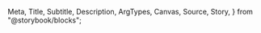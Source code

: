   Meta,
  Title,
  Subtitle,
  Description,
  ArgTypes,
  Canvas,
  Source,
  Story,
} from "@storybook/blocks";


<Meta of={TypographyStories} title="Docs" />

<Title of={TypographyStories} />
<Subtitle of={TypographyStories} />
<ComponentDetails of={TypographyStories} />

Spectrum typography is broken out into several separate components: [heading](#heading), [body](#body), [detail](#detail), and [code](#code). [Internationalized typography examples](#internationalization) are also shown.

<Description of={TypographyStories.Default} />
<Canvas of={TypographyStories.Default} />

## Heading

<Description of={TypographyStories.HeadingVariants} />
<Canvas of={TypographyStories.HeadingVariants} />

### Heading sizes

<Description of={TypographyStories.HeadingSizes} />
<Canvas of={TypographyStories.HeadingSizes} />

## Body

<Description of={TypographyStories.BodyVariants} />
<Canvas of={TypographyStories.BodyVariants} />

### Body sizes

<Description of={TypographyStories.BodySizes} />
<Canvas of={TypographyStories.BodySizes} />

## Heading and body pairings

<Description of={TypographyStories.HeadingBodyHierarchy} />
<Canvas of={TypographyStories.HeadingBodyHierarchy} />

## Detail

<Description of={TypographyStories.DetailVariants} />
<Canvas of={TypographyStories.DetailVariants} />

### Detail sizes

<Description of={TypographyStories.DetailSizes} />
<Canvas of={TypographyStories.DetailSizes} />

## Code

<Description of={TypographyStories.CodeVariants} />
<Canvas of={TypographyStories.CodeVariants} />

### Code sizes

<Description of={TypographyStories.CodeSizes} />
<Canvas of={TypographyStories.CodeSizes} />

## Internationalized typography

### Internationalized heading

<Description of={TypographyStories.InternationalizedHeading} />
<Canvas of={TypographyStories.InternationalizedHeading} />

### Internationalized body

<Description of={TypographyStories.InternationalizedBody} />
<Canvas of={TypographyStories.InternationalizedBody} />

## Internationalized heading and body pairings

<Description of={TypographyStories.InternationalizedHeadingBodyHierarchy} />
<Canvas of={TypographyStories.InternationalizedHeadingBodyHierarchy} />

### Internationalized detail

<Description of={TypographyStories.InternationalizedDetail} />
<Canvas of={TypographyStories.InternationalizedDetail} />

### Internationalized code

<Description of={TypographyStories.InternationalizedCode} />
<Canvas of={TypographyStories.InternationalizedCode} />

## Tagged releases

<TaggedReleases />
